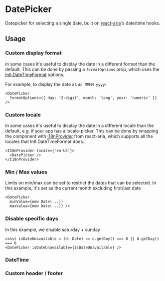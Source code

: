 

<Meta of={ComponentStories} />

<Links
  documentationUrl="https://eds.equinor.com/0b0c666ab/p/07b531-datetime-picker/b/86826a"
  sourceUrl="https://github.com/equinor/design-system/blob/develop/packages/eds-core-react/src/components/Datepicker/DatePicker.tsx"
  npmUrl="https://www.npmjs.com/package/@equinor/eds-core-react"
/>

# DatePicker

Datepicker for selecting a single date, built on [react-aria](https://react-spectrum.adobe.com/react-aria)'s date/time hooks.

<Primary />
<Controls />

## Usage

### Custom display format

In some cases it's useful to display the date in a different format than the default. This can be done by passing a `formatOptions` prop, which uses the [Intl.DateTimeFormat](https://developer.mozilla.org/en-US/docs/Web/JavaScript/Reference/Global_Objects/Intl/DateTimeFormat) options.

For example, to display the date as `dd MMMM yyyy`:
```
<DatePicker
  formatOptions={{ day: '2-digit', month: 'long', year: 'numeric' }} />
```

<Canvas of={ComponentStories.CustomDisplayFormat} />

### Custom locale

In some cases it's useful to display the date in a different locale than the default, e.g. if your app has a locale-picker.
This can be done by wrapping the component with [I18nProvider](https://react-spectrum.adobe.com/react-aria/I18nProvider.html) from react-aria, which supports all the locales that Intl.DateTimeFormat does.

```
<I18nProvider locale={'en-US'}>
  <DatePicker />
</I18nProvider>
```

<Canvas of={ComponentStories.CustomLocale} />

### Min / Max values

Limits on min/max can be set to restrict the dates that can be selected. In this example, it's set as the current month excluding first/last date

```
<DatePicker
  minValue={new Date(...)}
  maxValue={new Date(...)} />
```

<Canvas of={ComponentStories.WithMinAndMaxValue} />

### Disable specific days

In this example, we disable saturday + sunday

```
const isDateUnavailable = (d: Date) => d.getDay() === 0 || d.getDay() === 6
<DatePicker isDateUnavailable={isDateUnavailable} />
```

<Canvas of={ComponentStories.LimitSpecificDays} />

### DateTime

<Canvas of={ComponentStories.DateTime} />

### Custom header / footer

<Canvas of={ComponentStories.CustomHeaderFooter} />
